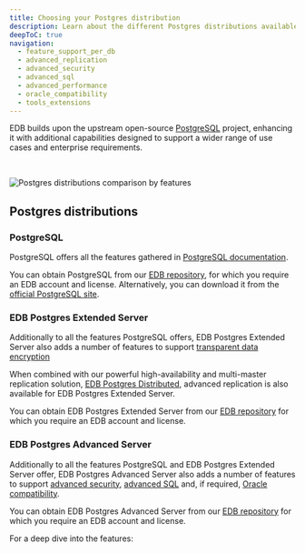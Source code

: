 ```yaml
---
title: Choosing your Postgres distribution
description: Learn about the different Postgres distributions available to you.
deepToC: true
navigation: 
  - feature_support_per_db
  - advanced_replication
  - advanced_security
  - advanced_sql
  - advanced_performance
  - oracle_compatibility
  - tools_extensions
---
```


EDB builds upon the upstream open-source [PostgreSQL](https://www.postgresql.org/) project, enhancing it with additional capabilities designed to support a wider range of use cases and enterprise requirements.

<br/>

![Postgres distributions comparison by features](/edb-postgres-ai/databases/images/postgres_distros_transparent_500w.svg)


## Postgres distributions

### PostgreSQL

PostgreSQL offers all the features gathered in [PostgreSQL documentation](https://www.postgresql.org/docs/current/).

You can obtain PostgreSQL from our [EDB repository](https://www.enterprisedb.com/software-downloads-postgres), for which you require an EDB account and license. Alternatively, you can download it from the [official PostgreSQL site](https://www.postgresql.org/download/).

### EDB Postgres Extended Server 

Additionally to all the features PostgreSQL offers, EDB Postgres Extended Server also adds a number of features to support [transparent data encryption](/tde/latest)

[find out how to do relative links from advocacy_docs to docs]: #

When combined with our powerful high-availability and multi-master replication solution, [EDB Postgres Distributed](/pgd/latest), advanced replication is also available for EDB Postgres Extended Server.

You can obtain EDB Postgres Extended Server from our [EDB repository](https://www.enterprisedb.com/software-downloads-postgres) for which you require an EDB account and license.

### EDB Postgres Advanced Server 

Additionally to all the features PostgreSQL and EDB Postgres Extended Server offer, EDB Postgres Advanced Server also adds a number of features to support [advanced security](/epas/latest/epas_security_guide), [advanced SQL](/epas/latest/application_programming/15_enhanced_sql_and_other_misc_features/) and, if required, [Oracle compatibility](/epas/latest/tools_utilities_and_components).

You can obtain EDB Postgres Advanced Server from our [EDB repository](https://www.enterprisedb.com/software-downloads-postgres) for which you require an EDB account and license.

For a deep dive into the features: